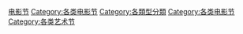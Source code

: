 [[Category:动画|电影节]]
[[Category:各类电影节|Category:各类电影节]]
[[Category:各類型分類|Category:各類型分類]]
[[Category:各类电影节|Category:各类电影节]]
[[Category:各类艺术节|Category:各类艺术节]]